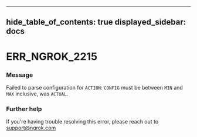

---
hide_table_of_contents: true
displayed_sidebar: docs
---


# ERR_NGROK_2215

### Message
Failed to parse configuration for `ACTION`: `CONFIG` must be between `MIN` and `MAX` inclusive, was `ACTUAL`.

<ErrorDetails />



### Further help
If you're having trouble resolving this error, please reach out to [support@ngrok.com](mailto:support@ngrok.com?subject=Help%20with%20ERR_NGROK_2215)

